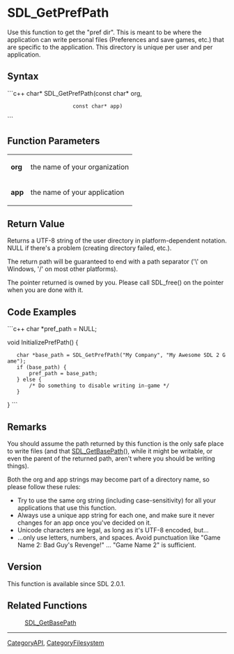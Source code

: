 
= SDL_GetPrefPath =
Use this function to get the "pref dir". This is meant to be where the application can write personal files (Preferences and save games, etc.) that are specific to the application.  This directory is unique per user and per application.



== Syntax ==
```c++
char* SDL_GetPrefPath(const char* org,
                      const char* app)
```

== Function Parameters ==
{|
|'''org'''
|the name of your organization
|-
|'''app'''
|the name of your application
|}


== Return Value ==
Returns a UTF-8 string of the user directory in platform-dependent notation. NULL if there's a problem (creating directory failed, etc.).

The return path will be guaranteed to end with a path separator ('\' on Windows, '/' on most other platforms).

The pointer returned is owned by you. Please call SDL_free() on the pointer when you are done with it.

== Code Examples ==
```c++
char *pref_path = NULL;

void InitializePrefPath() {
    char *base_path = SDL_GetPrefPath("My Company", "My Awesome SDL 2 Game");
    if (base_path) {
        pref_path = base_path;
    } else {
        /* Do something to disable writing in-game */
    }
}
```


== Remarks ==
You should assume the path returned by this function is the only safe place to write files (and that [[SDL_GetBasePath]](), while it might be writable, or even the parent of the returned path, aren't where you should be writing things).

Both the org and app strings may become part of a directory name, so please follow these rules:

* Try to use the same org string (including case-sensitivity) for all your applications that use this function.
* Always use a unique app string for each one, and make sure it never changes for an app once you've decided on it.
* Unicode characters are legal, as long as it's UTF-8 encoded, but...
* ...only use letters, numbers, and spaces. Avoid punctuation like "Game Name 2: Bad Guy's Revenge!" ... "Game Name 2" is sufficient.

== Version ==
This function is available since SDL 2.0.1.

== Related Functions ==
:[[SDL_GetBasePath]]

----
[[CategoryAPI]], [[CategoryFilesystem]]
